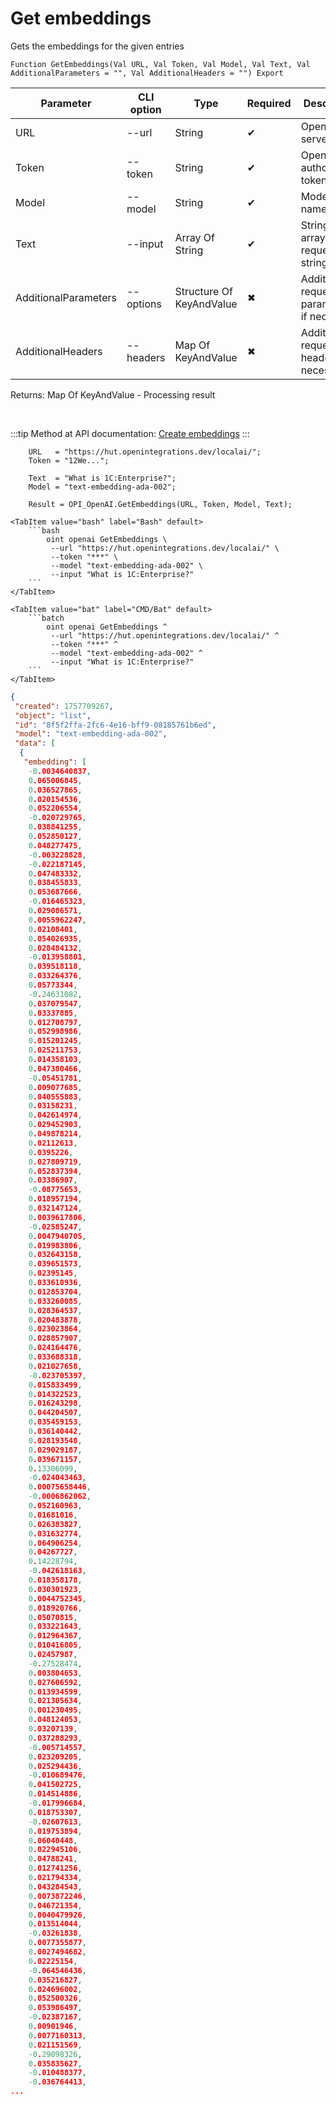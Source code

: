 ﻿---
sidebar_position: 3
description: Get embeddings and other functions to work with OpenAI in the Open Integration Package, a free open-source integration library for 1C:Enterprise 8, OneScript and CLI
keywords: [1C, 1С, 1С:Enterprise, 1С:Enterprise 8.3, API, Integration, Services, Exchange, OneScript, CLI, OpenAI]
---


# Get embeddings
 Gets the embeddings for the given entries



`Function GetEmbeddings(Val URL, Val Token, Val Model, Val Text, Val AdditionalParameters = "", Val AdditionalHeaders = "") Export`

  | Parameter | CLI option | Type | Required | Description |
  |-|-|-|-|-|
  | URL | --url | String | &#x2714; | OpenAI server URL |
  | Token | --token | String | &#x2714; | OpenAI authorization token |
  | Model | --model | String | &#x2714; | Models name |
  | Text | --input | Array Of String | &#x2714; | String or array of request strings |
  | AdditionalParameters | --options | Structure Of KeyAndValue | &#x2716; | Additional request parameters, if necessary |
  | AdditionalHeaders | --headers | Map Of KeyAndValue | &#x2716; | Additional request headers, if necessary |

  
  Returns:  Map Of KeyAndValue - Processing result

<br/>

:::tip
Method at API documentation: [Create embeddings](https://platform.openai.com/docs/api-reference/embeddings/create)
:::
<br/>



```bsl title="1C:Enterprise/OneScript code example"
    URL   = "https://hut.openintegrations.dev/localai/";
    Token = "12We...";

    Text  = "What is 1C:Enterprise?";
    Model = "text-embedding-ada-002";

    Result = OPI_OpenAI.GetEmbeddings(URL, Token, Model, Text);
```
 

 <Tabs>
  
    <TabItem value="bash" label="Bash" default>
        ```bash
            oint openai GetEmbeddings \
             --url "https://hut.openintegrations.dev/localai/" \
             --token "***" \
             --model "text-embedding-ada-002" \
             --input "What is 1C:Enterprise?"
        ```
    </TabItem>
  
    <TabItem value="bat" label="CMD/Bat" default>
        ```batch
            oint openai GetEmbeddings ^
             --url "https://hut.openintegrations.dev/localai/" ^
             --token "***" ^
             --model "text-embedding-ada-002" ^
             --input "What is 1C:Enterprise?"
        ```
    </TabItem>
</Tabs>


```json title="Result"
{
 "created": 1757709267,
 "object": "list",
 "id": "8f5f2ffa-2fc6-4e16-bff9-08185761b6ed",
 "model": "text-embedding-ada-002",
 "data": [
  {
   "embedding": [
    -0.0034640837,
    0.065006845,
    0.036527865,
    0.020154536,
    0.052206554,
    -0.020729765,
    0.038841255,
    0.052850127,
    0.048277475,
    -0.003228828,
    -0.022187145,
    0.047483332,
    0.038455833,
    0.053687666,
    -0.016465323,
    0.029086571,
    0.0055962247,
    0.02108401,
    0.054026935,
    0.028484132,
    -0.013958801,
    0.039518118,
    0.033264376,
    0.05773344,
    -0.24631082,
    0.037079547,
    0.03337885,
    0.012708797,
    0.052998986,
    0.015201245,
    0.025211753,
    0.014358103,
    0.047380466,
    -0.05451781,
    0.009077685,
    0.040555883,
    0.03158231,
    0.042614974,
    0.029452903,
    0.049878214,
    0.02112613,
    0.0395226,
    0.027809719,
    0.052837394,
    0.03386907,
    -0.08775653,
    0.018957194,
    0.032147124,
    0.0039617806,
    -0.02585247,
    0.0047940705,
    0.019983806,
    0.032643158,
    0.039651573,
    0.02395145,
    0.033610936,
    0.012853704,
    0.033260085,
    0.028364537,
    0.020483878,
    0.023023864,
    0.028857907,
    0.024164476,
    0.033688318,
    0.021027658,
    -0.023705397,
    0.015833499,
    0.014322523,
    0.016243298,
    0.044204507,
    0.035459153,
    0.036140442,
    0.028193548,
    0.029029187,
    0.039671157,
    0.13306099,
    -0.024043463,
    0.00075658446,
    -0.0006862062,
    0.052160963,
    0.01681016,
    0.026383827,
    0.031632774,
    0.064906254,
    0.04267727,
    0.14228794,
    -0.042618163,
    0.018358178,
    0.030301923,
    0.0044752345,
    0.018920766,
    0.05070815,
    0.033221643,
    0.012964367,
    0.010416805,
    0.02457987,
    -0.27528474,
    0.003804653,
    0.027606592,
    0.013934599,
    0.021305634,
    0.001230495,
    0.048124053,
    0.03207139,
    0.037288293,
    -0.005714557,
    0.023209205,
    0.025294436,
    -0.010689476,
    0.041502725,
    0.014514886,
    -0.017996684,
    0.018753307,
    -0.02607613,
    0.019753894,
    0.06040448,
    0.022945106,
    0.04788241,
    0.012741256,
    0.021794334,
    0.043284543,
    0.0073872246,
    0.046721354,
    0.0040479926,
    0.013514044,
    -0.03261838,
    0.0077355877,
    0.0027494682,
    0.02225154,
    -0.064546436,
    0.035216827,
    0.024696002,
    0.052500326,
    0.053986497,
    -0.02387167,
    0.00901946,
    0.0077160313,
    0.021151569,
    -0.29098326,
    0.035835627,
    -0.010488377,
    -0.036764413,
...
```
